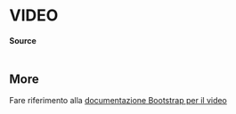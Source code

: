 
<Meta of={VideoStories} />

# VIDEO

<Canvas of={VideoStories.Esempi} />

#### Source

```tsx

```



## More

Fare riferimento alla [documentazione Bootstrap per il video](https://italia.github.io/bootstrap-italia/docs/componenti/video-player/)
